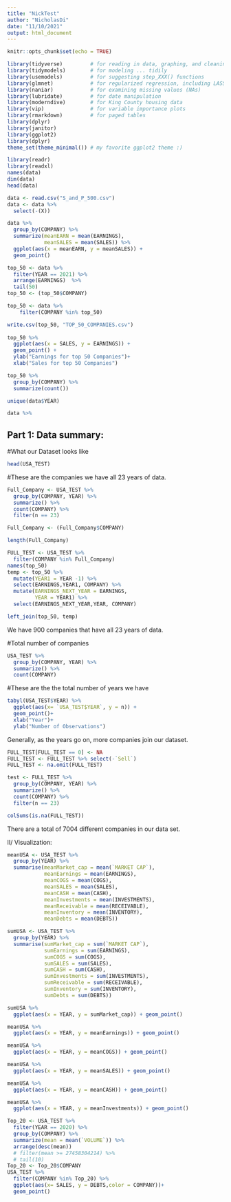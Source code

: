 ```yaml
---
title: "NickTest"
author: "NicholasDi"
date: "11/10/2021"
output: html_document
---
```


```r
knitr::opts_chunk$set(echo = TRUE)
```

```r
library(tidyverse)         # for reading in data, graphing, and cleaning
library(tidymodels)        # for modeling ... tidily
library(usemodels)         # for suggesting step_XXX() functions
library(glmnet)            # for regularized regression, including LASSO
library(naniar)            # for examining missing values (NAs)
library(lubridate)         # for date manipulation
library(moderndive)        # for King County housing data
library(vip)               # for variable importance plots
library(rmarkdown)         # for paged tables
library(dplyr)
library(janitor)
library(ggplot2)
library(dplyr)
theme_set(theme_minimal()) # my favorite ggplot2 theme :)
```

```r
library(readr)
library(readxl)
names(data)
dim(data)
head(data)

data <- read.csv("S_and_P_500.csv")
data <- data %>% 
  select(-(X))

data %>% 
  group_by(COMPANY) %>% 
  summarize(meanEARN = mean(EARNINGS),
            meanSALES = mean(SALES)) %>% 
  ggplot(aes(x = meanEARN, y = meanSALES)) +
  geom_point()

top_50 <- data %>% 
  filter(YEAR == 2021) %>% 
  arrange(EARNINGS)  %>% 
  tail(50)
top_50 <- (top_50$COMPANY)

top_50 <- data %>% 
    filter(COMPANY %in% top_50)

write.csv(top_50, "TOP_50_COMPANIES.csv")
  
top_50 %>% 
  ggplot(aes(x = SALES, y = EARNINGS)) +
  geom_point() +
  ylab("Earnings for top 50 Companies")+
  xlab("Sales for top 50 Companies")

top_50 %>% 
  group_by(COMPANY) %>% 
  summarize(count())
```

```r
unique(data$YEAR)
```




```r
data %>% 
```

## Part 1: Data summary: 




#What our Dataset looks like 
```r
head(USA_TEST)
```

#These are the companies we have all 23 years of data. 
```r
Full_Company <- USA_TEST %>% 
  group_by(COMPANY, YEAR) %>% 
  summarize() %>% 
  count(COMPANY) %>% 
  filter(n == 23)

Full_Company <- (Full_Company$COMPANY)

length(Full_Company)

FULL_TEST <- USA_TEST %>% 
  filter(COMPANY %in% Full_Company) 
names(top_50)
temp <- top_50 %>% 
  mutate(YEAR1 = YEAR -1) %>% 
  select(EARNINGS,YEAR1, COMPANY) %>% 
  mutate(EARNINGS_NEXT_YEAR = EARNINGS, 
         YEAR = YEAR1) %>% 
  select(EARNINGS_NEXT_YEAR,YEAR, COMPANY)

left_join(top_50, temp)
```

We have 900 companies that have all 23 years of data. 

#Total number of companies 
```r
USA_TEST %>% 
  group_by(COMPANY, YEAR) %>% 
  summarize() %>% 
  count(COMPANY)
```


#These are the the total number of years we have
```R
tabyl(USA_TEST$YEAR) %>% 
  ggplot(aes(x= `USA_TEST$YEAR`, y = n)) +
  geom_point()+
  xlab("Year")+
  ylab("Number of Observations")
```

Generally, as the years go on, more companies join our dataset. 

```r
FULL_TEST[FULL_TEST == 0] <- NA
FULL_TEST <- FULL_TEST %>% select(-`Sell`)
FULL_TEST <- na.omit(FULL_TEST)

test <- FULL_TEST %>% 
  group_by(COMPANY, YEAR) %>% 
  summarize() %>% 
  count(COMPANY) %>% 
  filter(n == 23) 

colSums(is.na(FULL_TEST))
```

There are a total of 7004 different companies in our data set. 


II/ Visualization: 

```r
meanUSA <- USA_TEST %>% 
  group_by(YEAR) %>% 
  summarise(meanMarket_cap = mean(`MARKET CAP`), 
            meanEarnings = mean(EARNINGS), 
            meanCOGS = mean(COGS), 
            meanSALES = mean(SALES), 
            meanCASH = mean(CASH), 
            meanInvestments = mean(INVESTMENTS), 
            meanReceivable = mean(RECEIVABLE), 
            meanInventory = mean(INVENTORY), 
            meanDebts = mean(DEBTS)) 
```


```r
sumUSA <- USA_TEST %>% 
  group_by(YEAR) %>% 
  summarise(sumMarket_cap = sum(`MARKET CAP`), 
            sumEarnings = sum(EARNINGS), 
            sumCOGS = sum(COGS), 
            sumSALES = sum(SALES), 
            sumCASH = sum(CASH), 
            sumInvestments = sum(INVESTMENTS), 
            sumReceivable = sum(RECEIVABLE), 
            sumInventory = sum(INVENTORY), 
            sumDebts = sum(DEBTS)) 
```

```r
sumUSA %>% 
  ggplot(aes(x = YEAR, y = sumMarket_cap)) + geom_point()
```

```r
meanUSA %>% 
  ggplot(aes(x = YEAR, y = meanEarnings)) + geom_point()
```




```r
meanUSA %>% 
  ggplot(aes(x = YEAR, y = meanCOGS)) + geom_point()
```

```r
meanUSA %>% 
  ggplot(aes(x = YEAR, y = meanSALES)) + geom_point()
```

```r
meanUSA %>% 
  ggplot(aes(x = YEAR, y = meanCASH)) + geom_point()
```

```r
meanUSA %>% 
  ggplot(aes(x = YEAR, y = meanInvestments)) + geom_point()
```

```r
Top_20 <- USA_TEST %>% 
  filter(YEAR == 2020) %>% 
  group_by(COMPANY) %>% 
  summarize(mean = mean(`VOLUME`)) %>% 
  arrange(desc(mean)) 
  # filter(mean >= 27458304214) %>% 
  # tail(10)
Top_20 <- Top_20$COMPANY
USA_TEST %>% 
  filter(COMPANY %in% Top_20) %>% 
  ggplot(aes(x= SALES, y = DEBTS,color = COMPANY))+
  geom_point()
```
```r

```






